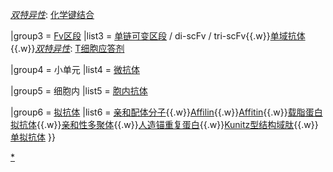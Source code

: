 {{Navbox
|name  = 人工抗体
|title = [[生物工程|工程]]化制造的[[单克隆抗体]]和[[拟抗体]]
|image = [[File:Engineered monoclonal antibodies.svg|200px]]

|group1 = 完整[[抗体]]
|list1 = ''[[双特异性单克隆抗体|双特异性]]'': [[三功能抗体]]

|group2 = [[抗体结合区段|Fab区段]]
|list2 = F(ab')<sub>2</sub>区段/ Fab'区段{{.w}}''[[双特异性单克隆抗体|双特异性]]'': [[化学键链接抗体结合区段抗体|化学键结合]]

|group3 = [[抗体可变区|Fv区段]]
|list3 = [[单链可变区段]] / di-scFv / tri-scFv{{.w}}[[单域抗体]]{{.w}}''[[双特异性单克隆抗体|双特异性]]'': [[双特异性T细胞应答剂|T细胞应答剂]]

|group4 = 小单元
|list4 = [[微抗体]]

|group5 = 细胞内
|list5 = [[胞内抗体]]

|group6 = [[拟抗体]]
|list6 = [[亲和配体分子]]{{.w}}[[Affilin]]{{.w}}[[Affitin]]{{.w}}[[载脂蛋白拟抗体]]{{.w}}[[亲和性多聚体]]{{.w}}[[人造锚重复蛋白]]{{.w}}[[Kunitz结构域|Kunitz型结构域肽]]{{.w}}[[单拟抗体]]
}}<noinclude>
[[Category:单克隆抗体|*]]
[[Category:单克隆抗体模板|{{PAGENAME}}]]

</noinclude>